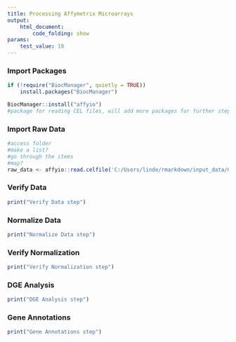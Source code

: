 ```yaml
---
title: Processing Affymetrix Microarrays
output: 
    html_document:
        code_folding: show
params:
    test_value: 10
---
```


### Import Packages
```r
if (!require("BiocManager", quietly = TRUE))
    install.packages("BiocManager")

BiocManager::install("affyio")
#package for reading CEL files, will add more packages for further steps
```
### Import Raw Data
```r
#access folder
#make a list?
#go through the items 
#map?
raw_data <- affyio::read.celfile('C:/Users/linde/rmarkdown/input_data/GLDS-6_array_Rnor_SDR_keratinocytes_CTRL_Rep1_GSM144733_raw.CEL.gz',intensity.means.only=FALSE)
```

### Verify Data
```r
print("Verify Data step")
```
### Normalize Data
```r
print("Normalize Data step")
```
### Verify Normalization
```r
print("Verify Normalization step")
```
### DGE Analysis
```r
print("DGE Analysis step")
```
### Gene Annotations
```r
print("Gene Annotations step")
```